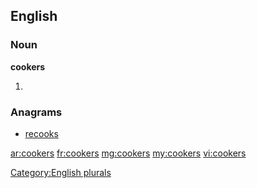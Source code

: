 ==English==

===Noun===
'''cookers'''

# {{plural of|[[cooker]]}}

===Anagrams===
* [[recooks#English|recooks]]

[[Category:English plurals]]

[[ar:cookers]]
[[fr:cookers]]
[[mg:cookers]]
[[my:cookers]]
[[vi:cookers]]
